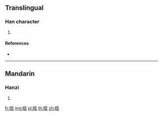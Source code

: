 {{character info/new}}
==Translingual==

===Han character===
{{Han char|rn=109|rad=目|as=06|sn=11|four=|canj=BUMIG}}

# {{defn|Han|sort=目06}}

====References====
* {{Han ref|kx=0806.240|dkj=23292|dj=1222.080|hdz=42485.060|uh=7730|ud=30512}}

----

==Mandarin==

===Hanzi===
{{cmn-hanzi|pin=[[dié]] ([[die2]]), [[nè]] ([[ne4]])|wg=tieh<sup>2</sup>, *<sup>4</sup>}}

# {{defn|lang=cmn|sort=目06}}

[[fr:眰]]
[[mg:眰]]
[[pl:眰]]
[[th:眰]]
[[zh:眰]]